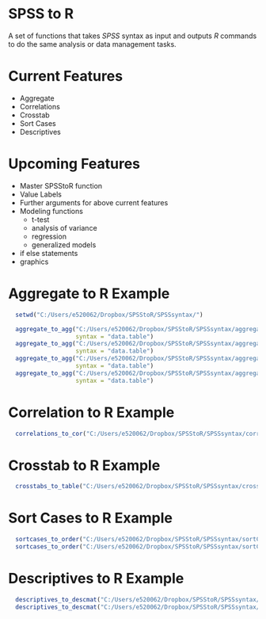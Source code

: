 SPSS to R
=================
  
A set of functions that takes *SPSS* syntax as input and outputs *R* commands 
to do the same analysis or data management tasks.

Current Features
===============
* Aggregate
* Correlations
* Crosstab
* Sort Cases
* Descriptives


Upcoming Features
=================
* Master SPSStoR function
* Value Labels
* Further arguments for above current features
* Modeling functions
    + t-test
    + analysis of variance
    + regression
    + generalized models
* if else statements
* graphics

Aggregate to R Example
======================
```r
  setwd("C:/Users/e520062/Dropbox/SPSStoR/SPSSsyntax/")
```

```r
  aggregate_to_agg("C:/Users/e520062/Dropbox/SPSStoR/SPSSsyntax/aggregateExamp.txt", 
                   syntax = "data.table")
  aggregate_to_agg("C:/Users/e520062/Dropbox/SPSStoR/SPSSsyntax/aggregateExampNoBreak.txt", 
                   syntax = "data.table")
  aggregate_to_agg("C:/Users/e520062/Dropbox/SPSStoR/SPSSsyntax/aggregateExampNoBreakNoOutfile.txt", 
                   syntax = "data.table")
  aggregate_to_agg("C:/Users/e520062/Dropbox/SPSStoR/SPSSsyntax/aggregateExampNoOutfile.txt", 
                   syntax = "data.table")
```

Correlation to R Example
=========================
```r
  correlations_to_cor("C:/Users/e520062/Dropbox/SPSStoR/SPSSsyntax/correlationsExamp.txt")
```

Crosstab to R Example
======================
```r
  crosstabs_to_table("C:/Users/e520062/Dropbox/SPSStoR/SPSSsyntax/crosstabExamp.txt")
```

Sort Cases to R Example
=======================
```r
  sortcases_to_order("C:/Users/e520062/Dropbox/SPSStoR/SPSSsyntax/sortCasesExamp.txt")
  sortcases_to_order("C:/Users/e520062/Dropbox/SPSStoR/SPSSsyntax/sortCasesExamp2.txt")
```

Descriptives to R Example
========================
```r
  descriptives_to_descmat("C:/Users/e520062/Dropbox/SPSStoR/SPSSsyntax/descriptivesExamp.txt")
  descriptives_to_descmat("C:/Users/e520062/Dropbox/SPSStoR/SPSSsyntax/descriptivesExampAll.txt")
```
